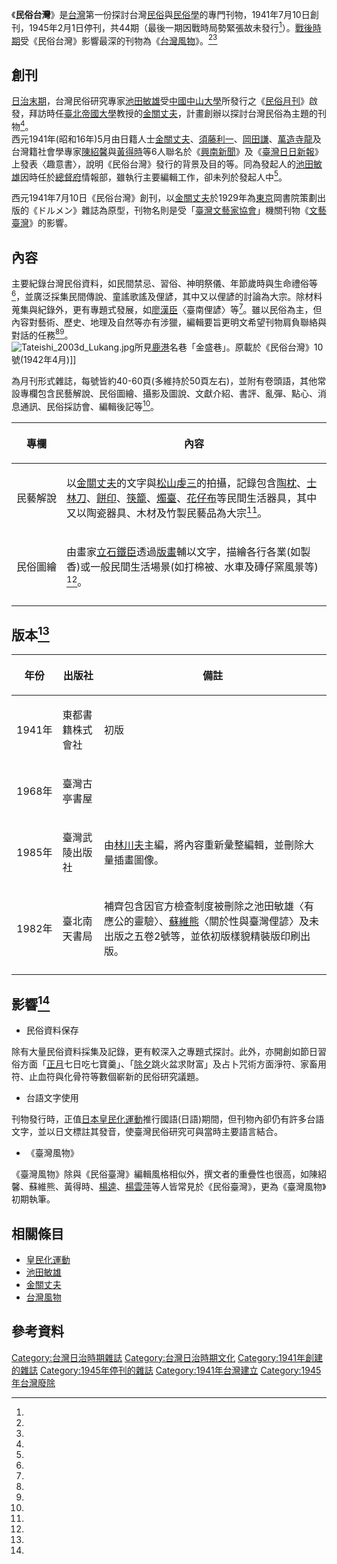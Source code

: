 {{Infobox Magazine
| 名稱      = 民俗台灣
| 英文名    = 
| 標誌      = 
| 標誌大小  =
| 圖像      = 民俗台灣創刊號FUJI9323.jpg
| 圖像大小  = 
| 圖像說明  = 《民俗台灣》創刊號
| 主編      = [[池田敏雄_(民俗研究者)|池田敏雄]]<ref name="央圖"/>
| 編輯      = 

| 編輯者    = 
| 類別      = 台灣民俗文化
| 發行周期  = 月刊
| 發行量    = 共44期，每期2000至3000冊
| 創辦人    = 
| 出版者    = 
| 實際發行量= 
| 滯銷量    = 
| 總發行量  = 
| 創刊日期  = 1941年7月10日
| 首發日期  = 
| 最後發行日期  = 1945年2月1日
| 公司      = [[東都書籍|東都書籍]]台北支店
| 創刊地區  = {{TWN-JPN}}
| 總部所在地 = [[臺北市_(州轄市)|台北市]][[樺山町|樺山町]]一八
| 語言      = [[日語|日語]]、[[台語|台語]]
| 網站       = 
| issn      = 
| oclc      = 
}}
《'''民俗台灣'''》是[[台灣|台灣]]第一份探討台灣[[民俗|民俗]]與[[民俗學|民俗學]]的專門刊物，1941年7月10日創刊，1945年2月1日停刊，共44期（最後一期因戰時局勢緊張故未發行<ref name=”資源介紹”/>）。[[台灣戰後時期|戰後時期]]受《民俗台灣》影響最深的刊物為《[[台灣風物|台灣風物]]》。<ref name="期刊目錄資料"/><ref name="臺灣風物簡介"/>

==創刊==
[[台灣日治時期|日治末期]]，台灣民俗研究專家[[池田敏雄_(民俗研究者)|池田敏雄]]受[[中國|中國]][[中山大學|中山大學]]所發行之《[[民俗月刊|民俗月刊]]》啟發，拜訪時任[[臺北帝國大學|臺北帝國大學]]教授的[[金關丈夫|金關丈夫]]，計畫創辦以探討台灣民俗為主題的刊物<ref name="政大"/>。<br/>
西元1941年(昭和16年)5月由日籍人士[[金關丈夫|金關丈夫]]、[[須藤利一|須藤利一]]、[[岡田謙|岡田謙]]、[[萬造寺龍|萬造寺龍]]及台灣籍社會學專家[[陳紹馨|陳紹馨]]與[[黃得時|黃得時]]等6人聯名於《[[興南新聞|興南新聞]]》及《[[臺灣日日新報|臺灣日日新報]]》上發表〈趣意書〉，說明《民俗台灣》發行的背景及目的等。同為發起人的[[池田敏雄_(民俗研究者)|池田敏雄]]因時任於[[總督府|總督府]]情報部，雖執行主要編輯工作，卻未列於發起人中<ref name="政大"/>。

西元1941年7月10日《民俗台灣》創刊，以[[金關丈夫|金關丈夫]]於1929年為[[東京|東京]]岡書院策劃出版的《ドルメン》雜誌為原型，刊物名則是受「[[臺灣文藝家協會|臺灣文藝家協會]]」機關刊物《[[文藝臺灣|文藝臺灣]]》的影響。<br/>

==內容==
主要紀錄台灣民俗資料，如民間禁忌、習俗、神明祭儀、年節歲時與生命禮俗等<ref name="期刊目錄資料"/>，並廣泛採集民間傳說、童謠歌謠及俚諺，其中又以俚諺的討論為大宗。除材料蒐集與紀錄外，更有專題式發展，如[[廖漢臣|廖漢臣]]〈臺南俚諺〉等<ref name="大百科"/>。雖以民俗為主，但內容對藝術、歷史、地理及自然等亦有涉獵，編輯要旨更明文希望刊物肩負聯絡與對話的任務<ref name="政大"/><ref name="央圖"/>。<br/>
[[File:Tateishi_2003d_Lukang.jpg|right]]所見[[鹿港|鹿港]]名巷「金盛巷」。原載於《民俗台灣》10號(1942年4月)]]

為月刊形式雜誌，每號皆約40-60頁(多維持於50頁左右)，並附有卷頭語，其他常設專欄包含民藝解說、民俗圖繪、攝影及圖說、文獻介紹、書評、亂彈、點心、消息通訊、民俗採訪會、編輯後記等<ref name="期刊目錄資料" />。
{| class="wikitable"
|-
! 專欄 !! 內容 
|-
| style="white-space:nowrap" |民藝解說 || 以[[金關丈夫|金關丈夫]]的文字與[[松山虔三|松山虔三]]的拍攝，記錄包含[[陶枕|陶枕]]、[[士林刀|士林刀]]、[[餅印|餅印]]、[[筷籠|筷籠]]、[[燭臺|燭臺]]、[[花仔布|花仔布]]等民間生活器具，其中又以陶瓷器具、木材及竹製民藝品為大宗<ref name="文獻"/>。
|-
| 民俗圖繪 || 由畫家[[立石鐵臣|立石鐵臣]]透過[[版畫|版畫]]輔以文字，描繪各行各業(如製香)或一般民間生活場景(如打棉被、水車及磚仔窯風景等) <ref name="人物"/>。
|-
|}

==版本<ref name="臺中"/>==
{| class="wikitable"
|-
! 年份 !! 出版社 !! 備註
|-
| style="white-space:nowrap" |1941年 || 東都書籍株式會社 || 初版
|-
| 1968年 || 臺灣古亭書屋 || 
|-
| 1985年 || 臺灣武陵出版社 ||由[[林川夫|林川夫]]主編，將內容重新彙整編輯，並刪除大量插畫圖像。
|-
| 1982年 || 臺北南天書局 ||補齊包含因官方檢查制度被刪除之池田敏雄〈有應公的靈驗〉、[[蘇維熊|蘇維熊]]〈關於性與臺灣俚諺〉及未出版之五卷2號等，並依初版樣貌精裝版印刷出版。
|-
|}


==影響<ref name="期刊目錄資料"/>==
*民俗資料保存
除有大量民俗資料採集及記錄，更有較深入之專題式探討。此外，亦開創如節日習俗方面「[[正月|正月]]七日吃七寶羹」、「[[除夕|除夕]]跳火盆求財富」及占卜咒術方面淨符、家畜用符、止血符與化骨符等數個嶄新的民俗研究議題。
*台語文字使用
刊物發行時，正值[[日本|日本]][[皇民化運動|皇民化運動]]推行國語(日語)期間，但刊物內卻仍有許多台語文字，並以日文標註其發音，使臺灣民俗研究可與當時主要語言結合。
*《臺灣風物》
《臺灣風物》除與《民俗臺灣》編輯風格相似外，撰文者的重疊性也很高，如陳紹馨、蘇維熊、黃得時、[[楊逵|楊逵]]、[[楊雲萍|楊雲萍]]等人皆常見於《民俗臺灣》，更為《臺灣風物》初期執筆。

==相關條目==
*[[皇民化運動|皇民化運動]]
*[[池田敏雄_(民俗研究者)|池田敏雄]]
*[[金關丈夫|金關丈夫]]
*[[台灣風物|台灣風物]]

==參考資料==
{{reflist|refs=

<ref name="央圖">{{Cite journal|author= 王會均|author2= |author3= |url= https://www.ntl.edu.tw/public/Attachment/992310494920.pdf|title= 民俗台灣與海南文物|journal= 國立臺灣中央圖書館臺灣分館館刊|year= 2004|volume= 64|issue= 1|pages= 89-92|access-date= 2019-11-03|archive-date= 2019-11-02|archive-url= https://web.archive.org/web/20191102034739/https://www.ntl.edu.tw/public/Attachment/992310494920.pdf|dead-url= no}}</ref>

<ref name="文獻">{{Cite journal|author= 林承緯|author2=  |author3=  |url=https://www.th.gov.tw/new_site/05publish/03publishquery/02journal/01download.php?COLLECNUM=401061203 |title= 從金關丈夫的民藝書寫看民藝運動對台灣工藝研究萌芽的影響：以雜誌《民俗台灣》之〈民藝解說〉為中心journal= 臺灣文獻|year= 2012 |volume= 61|issue= 2 |pages= 35-56 }}</ref>

<ref name="人物">{{Cite journal|author= 林承緯|author2= |author3= |url= https://www.ntl.edu.tw/public/Attachment/24199371770.PDF|title= 《民俗台灣》與民間工藝journal= 臺灣學通訊|year= 2010|volume= 61|issue= |pages= 4-5|access-date= 2019-11-03|archive-date= 2016-12-20|archive-url= https://web.archive.org/web/20161220100754/http://www.ntl.edu.tw/public/Attachment/24199371770.PDF|dead-url= no}}</ref>
<ref name=”資源介紹”>{{Cite web |url=https://across.archives.gov.tw/naahyint/intro.jsp?id=DB3264 |title=國立政治大學─民俗台灣 |access-date=2019-11-03 |archive-date=2020-09-27 |archive-url=https://web.archive.org/web/20200927031248/https://across.archives.gov.tw/naahyint/intro.jsp?id=DB3264 |dead-url=no }}</ref>

<ref name="期刊目錄資料">{{Cite web |url=http://dhtlj.nmtl.gov.tw/opencms/journal/Journal023/ |title=臺灣文學期刊目錄資料庫 |access-date=2017-01-27 |archive-date=2020-12-05 |archive-url=https://web.archive.org/web/20201205122056/http://dhtlj.nmtl.gov.tw/opencms/journal/Journal023/ |dead-url=no }}</ref>

<ref name="臺灣風物簡介">{{cite web |url=https://folkways.twcenter.org.tw/about/intro.jsp |title=臺灣風物簡介 |accessdate= |last= |first= |author= |coauthors= |date= |work= |publisher=臺灣風物資料庫 |archive-date=2019-06-11 |archive-url=https://web.archive.org/web/20190611103733/https://folkways.twcenter.org.tw/about/intro.jsp |dead-url=no }}</ref>

<ref name="政大">{{Cite web |url=http://da.lib.nccu.edu.tw/ft/?m=2102&wsn=0101 |title=政大數位典藏-《民俗台灣》內容簡介 |access-date=2019-11-03 |archive-date=2019-12-28 |archive-url=https://web.archive.org/web/20191228184028/http://da.lib.nccu.edu.tw/ft/?m=2102&wsn=0101 |dead-url=no }}</ref>

<ref name="大百科">{{Cite web |url=http://nrch.culture.tw/twpedia.aspx?id=2164 |title=台灣大百科全書-《民俗台灣》 |access-date=2019-11-03 |archive-date=2019-09-26 |archive-url=https://web.archive.org/web/20190926081613/http://nrch.culture.tw/twpedia.aspx?id=2164 |dead-url=no }}</ref>

<ref name="臺中">'''{{Cite thesis |degree= |chapter= |title=日治後期《民俗台灣》雜誌插畫圖像研究 |url=http://ntcuir.ntcu.edu.tw/bitstream/987654321/659/1/102NTCT0236039-001.pdf |author=江舜堯 |last= |first= |year=2014 |publisher=國立臺中教育大學 |accessdate= |docket= |oclc= |archive-date=2019-09-21 |archive-url=https://web.archive.org/web/20190921081702/http://ntcuir.ntcu.edu.tw/bitstream/987654321/659/1/102NTCT0236039-001.pdf |dead-url=no }}'''</ref>



}}
[[Category:台灣日治時期雜誌|Category:台灣日治時期雜誌]]
[[Category:台灣日治時期文化|Category:台灣日治時期文化]]
[[Category:1941年創建的雜誌|Category:1941年創建的雜誌]]
[[Category:1945年停刊的雜誌|Category:1945年停刊的雜誌]]
[[Category:1941年台灣建立|Category:1941年台灣建立]]
[[Category:1945年台灣廢除|Category:1945年台灣廢除]]